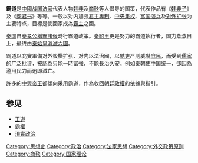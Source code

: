 {{Unreferenced|time=2020-11-13T08:01:23+00:00}}
'''霸道'''是[[戰國_(中國)|中國战国]][[法家|法家]]代表人物[[韩非|韩非]]及[[商鞅|商鞅]]等人倡导的国策，代表作品有《[[韩非子|韩非子]]》及《[[商君书|商君书]]》等等。一般以对内加强[[君主專制|君主專制]]、[[中央集权|中央集权]]、[[富国强兵|富国强兵]]及[[軍事佔領|對外扩张]]为主要特点，目標是使國家成為[[霸主|霸主]]之國。

[[秦国|秦国]]自[[秦孝公|秦孝公]][[稱霸|稱霸]][[諸候|諸候]]時行霸道政策。[[秦昭王|秦昭王]]更是努力的霸道執行者，国力蒸蒸日上，最终由[[秦滅六國|秦始皇消滅六國]]。

霸道以充實軍備对外蛮横扩张、对内以法治國，以[[酷吏|酷吏]]严刑威嚇[[庶民|庶民]]，而受到[[儒家|儒家]]的广泛批评，被認為只能一時富強、不能長治久安。例如[[秦朝|秦朝]]使[[中国统一|中国统一]]，卻因為濫用民力而迅即滅亡。

許多的[[中國歷代中興|中興]][[帝王|帝王]]都傾向采用霸道，作為收回[[朝廷|朝廷]][[政權|政權]]的依據與指引。

== 参见 ==
* [[王道|王道]]
* [[霸權|霸權]]
* [[現實政治|現實政治]]
{{Philo-stub}}

[[Category:思想史|Category:思想史]]
[[Category:政治|Category:政治]]
[[Category:法家思想|Category:法家思想]]
[[Category:外交政策原则|Category:外交政策原则]]
[[Category:商鞅|Category:商鞅]]
[[Category:国家理论|Category:国家理论]]